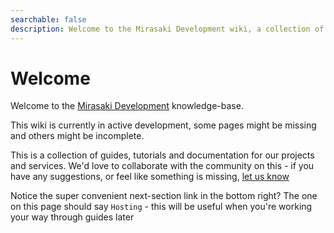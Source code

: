 ```yaml
---
searchable: false
description: Welcome to the Mirasaki Development wiki, a collection of guides, tutorials and documentation for our projects and services
---
```



# Welcome

Welcome to the [Mirasaki Development](https://mirasaki.dev) knowledge-base.

<Callout>This wiki is currently in active development, some pages might be missing and others might be incomplete.</Callout>

This is a collection of guides, tutorials and documentation for our projects and services. We'd love to collaborate with the community on this - if you have any suggestions, or feel like something is missing, [let us know](https://github.com/Mirasaki/mirasaki-knowledge-base/issues)

<Projects />

<Callout type="info"  emoji="🙏">Notice the super convenient next-section link in the bottom right? The one on this page should say `Hosting` - this will be useful when you're working your way through guides later</Callout>